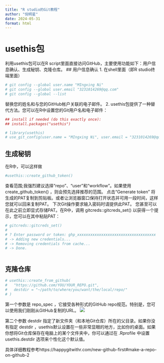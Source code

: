 ```yaml
---
title: "R studio的Git教程"
author: "倪明星"
date: 2024-05-31
format: html
---
```

# usethis包
利用usethis包可以在R script里面直接访问GitHub，主要使用功能如下：用户信息确认、生成秘钥、克隆仓库。
## 用户信息确认
1. 在shell里面（即R studio终端里面）
```r
# git config --global user.name "MIngxing Ni"
# git config --global user.email "3231014269@qq.com"
# git config --global --list
```
替换您的姓名和与您的GitHub帐户关联的电子邮件。
2. usethis包提供了一种替代方法。您可以在R中设置您的Git用户名和电子邮件：
```r
## install if needed (do this exactly once):
## install.packages("usethis")

# library(usethis)
# use_git_config(user.name = "MIngxing Ni", user.email = "3231014269@qq.com")
```

## 生成秘钥
在R中，可以这样做
```r
#usethis::create_github_token()
```
查看范围;我强烈建议选择“repo”、“user”和“workflow”。如果使用 create_github_token() ，则会预先选择推荐的范围。
点击“Generate token”
将生成的PAT复制到剪贴板。或者让浏览器窗口保持打开状态并可用一段时间，这样您就可以回来复制PAT。
下次Git操作要求输入密码时请提供此PAT。
您甚至可以在此之前立即显式存储PAT。在R中，调用 gitcreds::gitcreds_set() 以获得一个提示，您可以在其中粘贴PAT：
```r
# gitcreds::gitcreds_set()
# 
# ? Enter password or token: ghp_xxxxxxxxxxxxxxxxxxxxxxxxxxxxxxxxxxxx
# -> Adding new credentials...
# -> Removing credentials from cache...
# -> Done.

```
```r

```

## 克隆仓库
```r
# usethis::create_from_github(
#   "https://github.com/YOU/YOUR_REPO.git",
#   destdir = "~/path/to/where/you/want/the/local/repo/"
# )
```
第一个参数是 repo_spec ，它接受各种形式的GitHub repo规范。特别是，您可以使用我们刚刚从GitHub复制的URL。
![](https://raw.githubusercontent.com/yu323101/picgo/main/20240531092812.png)

第二个参数 destdir 指定了新文件夹（和本地Git仓库）所在的父目录。如果你没有指定 destdir ，usethis默认设置在一些非常显眼的地方，比如你的桌面。如果你想将Git仓库保存在电脑上的某个文件夹中，你可以通过在 .Rprofile 中设置 usethis.destdir 选项来个性化这个默认值。

具体详细教程参考https://happygitwithr.com/new-github-first#make-a-repo-on-github-2